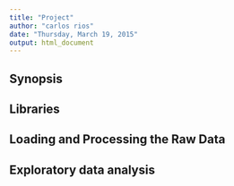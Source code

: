```yaml
---
title: "Project"
author: "carlos rios"
date: "Thursday, March 19, 2015"
output: html_document
---
```


## Synopsis

## Libraries

## Loading and Processing the Raw Data

## Exploratory data analysis


